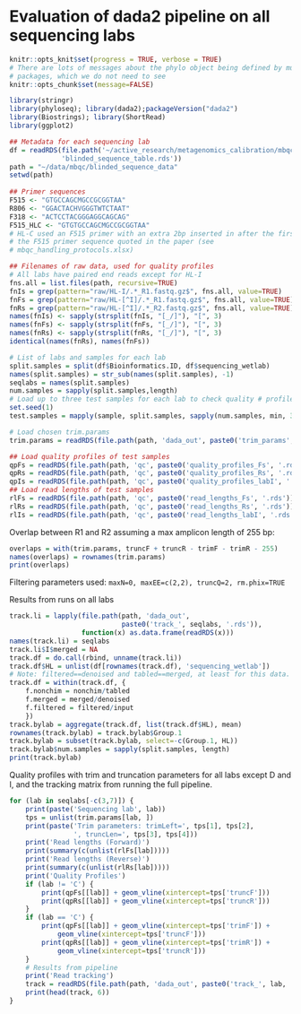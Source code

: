 # Evaluation of dada2 pipeline on all sequencing labs

```r
knitr::opts_knit$set(progress = TRUE, verbose = TRUE)
# There are lots of messages about the phylo object being defined by multiple
# packages, which we do not need to see
knitr::opts_chunk$set(message=FALSE)
```

```r
library(stringr)
library(phyloseq); library(dada2);packageVersion("dada2")
library(Biostrings); library(ShortRead)
library(ggplot2)

## Metadata for each sequencing lab
df = readRDS(file.path('~/active_research/metagenomics_calibration/mbqc/data',
             'blinded_sequence_table.rds'))
path = "~/data/mbqc/blinded_sequence_data"
setwd(path)
            
## Primer sequences
F515 <- "GTGCCAGCMGCCGCGGTAA"
R806 <- "GGACTACHVGGGTWTCTAAT"
F318 <- "ACTCCTACGGGAGGCAGCAG"
F515_HLC <- "GTGTGCCAGCMGCCGCGGTAA"
# HL-C used an F515 primer with an extra 2bp inserted in after the first 2bp of
# the F515 primer sequence quoted in the paper (see
# mbqc_handling_protocols.xlsx)

## Filenames of raw data, used for quality profiles
# All labs have paired end reads except for HL-I
fns.all = list.files(path, recursive=TRUE)
fnIs = grep(pattern="raw/HL-I/.*_R1.fastq.gz$", fns.all, value=TRUE)
fnFs = grep(pattern="raw/HL-[^I]/.*_R1.fastq.gz$", fns.all, value=TRUE)
fnRs = grep(pattern="raw/HL-[^I]/.*_R2.fastq.gz$", fns.all, value=TRUE)
names(fnIs) <- sapply(strsplit(fnIs, "[_/]"), "[", 3)
names(fnFs) <- sapply(strsplit(fnFs, "[_/]"), "[", 3)
names(fnRs) <- sapply(strsplit(fnRs, "[_/]"), "[", 3)
identical(names(fnRs), names(fnFs))

# List of labs and samples for each lab
split.samples = split(df$Bioinformatics.ID, df$sequencing_wetlab)
names(split.samples) = str_sub(names(split.samples), -1)
seqlabs = names(split.samples)
num.samples = sapply(split.samples,length)
# Load up to three test samples for each lab to check quality # profiles.
set.seed(1)
test.samples = mapply(sample, split.samples, sapply(num.samples, min, 3))

# Load chosen trim.params
trim.params = readRDS(file.path(path, 'dada_out', paste0('trim_params', '.rds')))

## Load quality profiles of test samples
qpFs = readRDS(file.path(path, 'qc', paste0('quality_profiles_Fs', '.rds')))
qpRs = readRDS(file.path(path, 'qc', paste0('quality_profiles_Rs', '.rds')))
qpIs = readRDS(file.path(path, 'qc', paste0('quality_profiles_labI', '.rds')))
## Load read lengths of test samples
rlFs = readRDS(file.path(path, 'qc', paste0('read_lengths_Fs', '.rds')))
rlRs = readRDS(file.path(path, 'qc', paste0('read_lengths_Rs', '.rds')))
rlIs = readRDS(file.path(path, 'qc', paste0('read_lengths_labI', '.rds')))
```

Overlap between R1 and R2 assuming a max amplicon length of 255 bp:
```r
overlaps = with(trim.params, truncF + truncR - trimF - trimR - 255)
names(overlaps) = rownames(trim.params)
print(overlaps)
```

Filtering parameters used: `maxN=0, maxEE=c(2,2), truncQ=2, rm.phix=TRUE`

Results from runs on all labs
```r
track.li = lapply(file.path(path, 'dada_out', 
                            paste0('track_', seqlabs, '.rds')),
                  function(x) as.data.frame(readRDS(x)))
names(track.li) = seqlabs
track.li$I$merged = NA
track.df = do.call(rbind, unname(track.li))
track.df$HL = unlist(df[rownames(track.df), 'sequencing_wetlab'])
# Note: filtered==denoised and tabled==merged, at least for this data.
track.df = within(track.df, {
    f.nonchim = nonchim/tabled
    f.merged = merged/denoised
    f.filtered = filtered/input
    })
track.bylab = aggregate(track.df, list(track.df$HL), mean)
rownames(track.bylab) = track.bylab$Group.1
track.bylab = subset(track.bylab, select=-c(Group.1, HL))
track.bylab$num.samples = sapply(split.samples, length)
print(track.bylab)
```

Quality profiles with trim and truncation parameters for all labs except D and
I, and the tracking matrix from running the full pipeline.
```r
for (lab in seqlabs[-c(3,7)]) {
    print(paste('Sequencing lab', lab))
    tps = unlist(trim.params[lab, ])
    print(paste('Trim parameters: trimLeft=', tps[1], tps[2], 
                ', truncLen=', tps[3], tps[4]))
    print('Read lengths (Forward)')
    print(summary(c(unlist(rlFs[lab]))))
    print('Read lengths (Reverse)')
    print(summary(c(unlist(rlRs[lab]))))
    print('Quality Profiles')
    if (lab != 'C') {
        print(qpFs[[lab]] + geom_vline(xintercept=tps['truncF']))
        print(qpRs[[lab]] + geom_vline(xintercept=tps['truncR']))
    }
    if (lab == 'C') {
        print(qpFs[[lab]] + geom_vline(xintercept=tps['trimF']) + 
            geom_vline(xintercept=tps['truncF']))
        print(qpRs[[lab]] + geom_vline(xintercept=tps['trimR']) + 
            geom_vline(xintercept=tps['truncR']))
    }
    # Results from pipeline
    print('Read tracking')
    track = readRDS(file.path(path, 'dada_out', paste0('track_', lab, '.rds')))
    print(head(track, 6))
}
```
